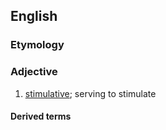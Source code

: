 ==English==

===Etymology===
{{suffix|en|stimulate|ory}}

===Adjective===
{{en-adj}}

# [[stimulative]]; serving to stimulate

====Derived terms====
{{der3|en
|costimulatory
|immunostimulatory
|phagostimulatory
|myostimulatory
|allostimulatory
|psychostimulatory
|poststimulatory
|angiostimulatory
|unstimulatory
|autostimulatory
|ciliostimulatory
|nonstimulatory
|lymphostimulatory
|hyperstimulatory
|hypostimulatory
|substimulatory
|neurostimulatory
|biostimulatory
|prestimulatory
|counterstimulatory
|cardiostimulatory}}